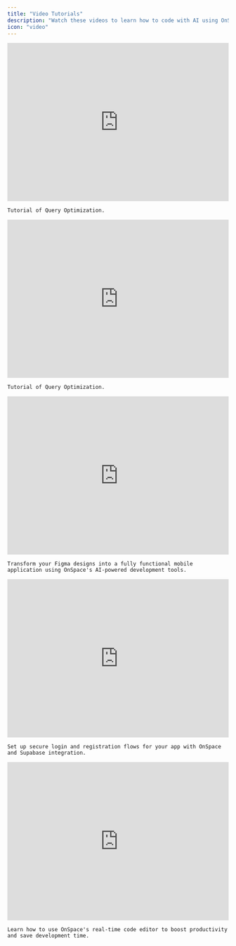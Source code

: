 ```yaml
---
title: "Video Tutorials"
description: "Watch these videos to learn how to code with AI using OnSpace."
icon: "video"
---
```


<AccordionGroup>

<Accordion title="Real-time Detection of Runtime Errors">
    <iframe 
      width="100%" 
      height="360" 
      src="https://www.youtube.com/watch?v=I2RznDpYnCI" 
      title="Real-time Detection of Runtime errors" 
      frameborder="0" 
      allow="accelerometer; autoplay; clipboard-write; encrypted-media; gyroscope; picture-in-picture; web-share" 
      referrerpolicy="strict-origin-when-cross-origin" 
      allowfullscreen>
    </iframe>
    
    Tutorial of Query Optimization.
  </Accordion>
 
  <Accordion title="Tutorial of Query Optimization">
    <iframe 
      width="100%" 
      height="360" 
      src="https://www.youtube.com/embed/4qCJLE4xDXA" 
      title="Tutorial of Query Optimization" 
      frameborder="0" 
      allow="accelerometer; autoplay; clipboard-write; encrypted-media; gyroscope; picture-in-picture; web-share" 
      referrerpolicy="strict-origin-when-cross-origin" 
      allowfullscreen>
    </iframe>
    
    Tutorial of Query Optimization.
  </Accordion>
  
  <Accordion title="Build Mobile App from Figma">
    <iframe 
      width="100%" 
      height="360" 
      src="https://www.youtube.com/embed/lvY1ptjqgAs" 
      title="AI Mobile App building in 2025, Figma to APP with OnSpace.AI" 
      frameborder="0" 
      allow="accelerometer; autoplay; clipboard-write; encrypted-media; gyroscope; picture-in-picture; web-share" 
      referrerpolicy="strict-origin-when-cross-origin" 
      allowfullscreen>
    </iframe>
    
    Transform your Figma designs into a fully functional mobile application using OnSpace's AI-powered development tools.
  </Accordion>
  
  <Accordion title="Add Login & Signup">
    <iframe 
      width="100%" 
      height="360" 
      src="https://www.youtube.com/embed/uUoZBpHzHTI" 
      title="Full-stack app dev Tutorial: Functional Login/Signup for your Project. OnSpace.AI x Supabase" 
      frameborder="0" 
      allow="accelerometer; autoplay; clipboard-write; encrypted-media; gyroscope; picture-in-picture; web-share" 
      referrerpolicy="strict-origin-when-cross-origin" 
      allowfullscreen>
    </iframe>
    
    Set up secure login and registration flows for your app with OnSpace and Supabase integration.
  </Accordion>

  <Accordion title="Real-time Code Editor">
    <iframe 
      width="100%" 
      height="360" 
      src="https://www.youtube.com/embed/Oi8vrC5HukQ" 
      title="OnSpace.AI Real-time code editor, save you time &amp; credit" 
      frameborder="0" 
      allow="accelerometer; autoplay; clipboard-write; encrypted-media; gyroscope; picture-in-picture; web-share" 
      referrerpolicy="strict-origin-when-cross-origin" 
      allowfullscreen>
    </iframe>
    
    Learn how to use OnSpace's real-time code editor to boost productivity and save development time.
   </Accordion>
</AccordionGroup>